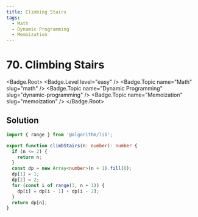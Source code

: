 ```yaml
---
title: Climbing Stairs
tags:
  - Math
  - Dynamic Programming
  - Memoization
---
```


# 70. Climbing Stairs

<Badge.Root>
  <Badge.Level level="easy" />
  <Badge.Topic name="Math" slug="math" />
  <Badge.Topic name="Dynamic Programming" slug="dynamic-programming" />
  <Badge.Topic name="Memoization" slug="memoization" />
</Badge.Root>

## Solution

```typescript filename="solution.ts" copy
import { range } from '@algorithm/lib';

export function climbStairs(n: number): number {
  if (n <= 2) {
    return n;
  }
  const dp = new Array<number>(n + 1).fill(0);
  dp[1] = 1;
  dp[2] = 2;
  for (const i of range(3, n + 1)) {
    dp[i] = dp[i - 1] + dp[i - 2];
  }
  return dp[n];
}
```

<ProblemLink
  codingSite="leetcode"
  href="https://leetcode.com/problems/climbing-stairs"
  title="Climbing Stairs"
/>
